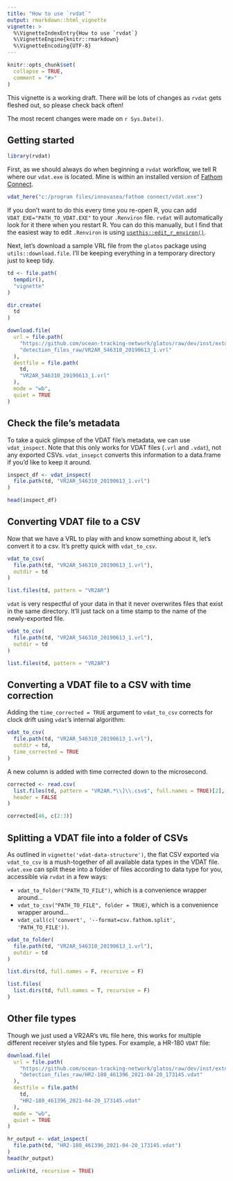 ```yaml
---
title: "How to use `rvdat`"
output: rmarkdown::html_vignette
vignette: >
  %\VignetteIndexEntry{How to use `rvdat`}
  %\VignetteEngine{knitr::rmarkdown}
  %\VignetteEncoding{UTF-8}
---
```


```r
knitr::opts_chunk$set(
  collapse = TRUE,
  comment = "#>"
)
```

This vignette is a working draft. There will be lots of changes as `rvdat` gets fleshed out, so please check back often!

The most recent changes were made on `r Sys.Date()`.

## Getting started

```r
library(rvdat)
```

First, as we should always do when beginning a `rvdat` workflow, we tell R where our `vdat.exe` is located. Mine is within an installed version of [Fathom Connect](https://support.fishtracking.innovasea.com/s/downloads).

```r
vdat_here("c:/program files/innovasea/fathom connect/vdat.exe")
```

If you don't want to do this every time you re-open R, you can add `VDAT_EXE="PATH_TO_VDAT.EXE"` to your `.Renviron` file. `rvdat` will automatically look for it there when you restart R. You can do this manually, but I find that the easiest way to edit `.Renviron` is using [`usethis::edit_r_environ()`](https://usethis.r-lib.org/reference/edit.html).

Next, let's download a sample VRL file from the `glatos` package using `utils::download.file`. I'll be keeping everything in a temporary directory just to keep tidy.

```r
td <- file.path(
  tempdir(),
  "vignette"
)

dir.create(
  td
)

download.file(
  url = file.path(
    "https://github.com/ocean-tracking-network/glatos/raw/dev/inst/extdata",
    "detection_files_raw/VR2AR_546310_20190613_1.vrl"
  ),
  destfile = file.path(
    td,
    "VR2AR_546310_20190613_1.vrl"
  ),
  mode = "wb",
  quiet = TRUE
)
```

## Check the file's metadata

To take a quick glimpse of the VDAT file's metadata, we can use `vdat_inspect`. Note that this only works for VDAT files (`.vrl` and `.vdat`), not any exported CSVs. `vdat_insepct` converts this information to a data.frame if you'd like to keep it around.

```r
inspect_df <- vdat_inspect(
  file.path(td, "VR2AR_546310_20190613_1.vrl")
)

head(inspect_df)
```

## Converting VDAT file to a CSV

Now that we have a VRL to play with and know something about it, let's convert it to a csv. It's pretty quick with `vdat_to_csv`.

```r
vdat_to_csv(
  file.path(td, "VR2AR_546310_20190613_1.vrl"),
  outdir = td
)

list.files(td, pattern = "VR2AR")
```
`vdat` is very respectful of your data in that it never overwrites files that exist in the same directory. It'll just tack on a time stamp to the name of the newly-exported file.

```r
vdat_to_csv(
  file.path(td, "VR2AR_546310_20190613_1.vrl"),
  outdir = td
)

list.files(td, pattern = "VR2AR")
```
## Converting a VDAT file to a CSV with time correction

Adding the `time_corrected = TRUE` argument to `vdat_to_csv` corrects for clock drift using `vdat`'s internal algorithm:

```r
vdat_to_csv(
  file.path(td, "VR2AR_546310_20190613_1.vrl"),
  outdir = td,
  time_corrected = TRUE
)
```

A new column is added with time corrected down to the microsecond.

```r
corrected <- read.csv(
  list.files(td, pattern = "VR2AR.*\\]\\.csv$", full.names = TRUE)[2],
  header = FALSE
)

corrected[46, c(2:3)]
```


## Splitting a VDAT file into a folder of CSVs

As outlined in `vignette('vdat-data-structure')`, the flat CSV exported via `vdat_to_csv` is a mush-together of all available data types in the VDAT file. `vdat.exe` can split these into a folder of files according to data type for you, accessible via `rvdat` in a few ways:

  -   `vdat_to_folder("PATH_TO_FILE")`, which is a convenience wrapper around...
  -   `vdat_to_csv("PATH_TO_FILE", folder = TRUE)`, which is a convenience wrapper around...
  -   `vdat_call(c('convert', '--format=csv.fathom.split', 'PATH_TO_FILE'))`.

```r
vdat_to_folder(
  file.path(td, "VR2AR_546310_20190613_1.vrl"),
  outdir = td
)

list.dirs(td, full.names = F, recursive = F)

list.files(
  list.dirs(td, full.names = T, recursive = F)
)
```


## Other file types

Though we just used a VR2AR's `VRL` file here, this works for multiple different receiver styles and file types. For example, a HR-180 `VDAT` file:

```r
download.file(
  url = file.path(
    "https://github.com/ocean-tracking-network/glatos/raw/dev/inst/extdata",
    "detection_files_raw/HR2-180_461396_2021-04-20_173145.vdat"
  ),
  destfile = file.path(
    td,
    "HR2-180_461396_2021-04-20_173145.vdat"
  ),
  mode = "wb",
  quiet = TRUE
)

hr_output <- vdat_inspect(
  file.path(td, "HR2-180_461396_2021-04-20_173145.vdat")
)
head(hr_output)
```



```r
unlink(td, recursive = TRUE)
```

